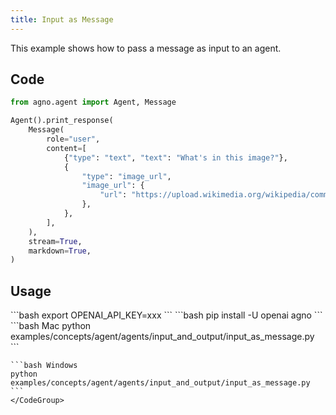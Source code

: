 ```yaml
---
title: Input as Message
---
```


This example shows how to pass a message as input to an agent.

## Code

```python examples/concepts/agent/agents/input_and_output/input_as_message.py
from agno.agent import Agent, Message

Agent().print_response(
    Message(
        role="user",
        content=[
            {"type": "text", "text": "What's in this image?"},
            {
                "type": "image_url",
                "image_url": {
                    "url": "https://upload.wikimedia.org/wikipedia/commons/thumb/d/dd/Gfp-wisconsin-madison-the-nature-boardwalk.jpg/2560px-Gfp-wisconsin-madison-the-nature-boardwalk.jpg",
                },
            },
        ],
    ),
    stream=True,
    markdown=True,
)
```

## Usage

<Steps>
  <Snippet file="create-venv-step.mdx" />

  <Step title="Set your API key">
    ```bash
    export OPENAI_API_KEY=xxx
    ```
  </Step>

  <Step title="Install libraries">
    ```bash
    pip install -U openai agno
    ```
  </Step>

  <Step title="Run Agent">
    <CodeGroup>
    ```bash Mac
    python examples/concepts/agent/agents/input_and_output/input_as_message.py
    ```

    ```bash Windows
    python examples/concepts/agent/agents/input_and_output/input_as_message.py
    ```
    </CodeGroup>
  </Step>
</Steps> 
